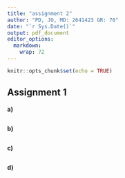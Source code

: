 ```yaml
---
title: "assignment 2"
author: "PD, JO, MD: 2641423 GR: 70"
date: "`r Sys.Date()`"
output: pdf_document
editor_options: 
  markdown: 
    wrap: 72
---
```


```r
knitr::opts_chunk$set(echo = TRUE)
```

## Assignment 1

**a)**

```r

```

**b)**

```r

```

**c)**

```r

```

**d)**

```r

```
